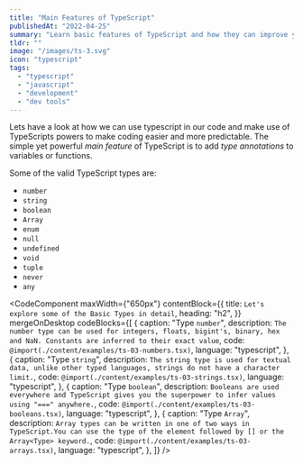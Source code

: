 ```yaml
---
title: "Main Features of TypeScript"
publishedAt: "2022-04-25"
summary: "Learn basic features of TypeScript and how they can improve your development flow."
tldr: ""
image: "/images/ts-3.svg"
icon: "typescript"
tags:
  - "typescript"
  - "javascript"
  - "development"
  - "dev tools"
---
```


Lets have a look at how we can use typescript in our code and make use of TypeScripts powers to make
coding easier and more predictable. The simple yet powerful _main feature_ of TypeScript is to add
_type annotations_ to variables or functions.

Some of the valid TypeScript types are:

- `number`
- `string`
- `boolean`
- `Array`
- `enum`
- `null`
- `undefined`
- `void`
- `tuple`
- `never`
- `any`

<CodeComponent
  maxWidth={"650px"}
  contentBlock={{
    title: `Let's explore some of the Basic Types in detail`,
    heading: "h2",
  }}
  mergeOnDesktop
  codeBlocks={[
    {
      caption: "Type `number`",
      description: `The number type can be used for integers, floats, bigint's, binary, hex and NaN. Constants are
      inferred to their exact value`,
      code: `@import(./content/examples/ts-03-numbers.tsx)`,
      language: "typescript",
    },
    {
      caption: "Type `string`",
      description: `The string type is used for textual data, unlike other typed languages, strings do not have a
      character limit.`,
      code: `@import(./content/examples/ts-03-strings.tsx)`,
      language: "typescript",
    },
    {
      caption: "Type `boolean`",
      description: `Booleans are used everywhere and TypeScript gives you the superpower to infer values using "==="
      anywhere.`,
      code: `@import(./content/examples/ts-03-booleans.tsx)`,
      language: "typescript",
    },
    {
      caption: "Type `Array`",
      description: `Array types can be written in one of two ways in TypeScript.You can use the type
      of the element followed by [] or the Array<Type> keyword.`,
      code: `@import(./content/examples/ts-03-arrays.tsx)`,
      language: "typescript",
    },
  ]}
/>

